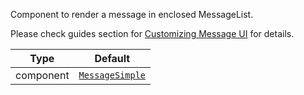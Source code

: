 Component to render a message in enclosed MessageList.

Please check guides section for [Customizing Message UI](/reactnative/guides/message-customization) for details.

| Type | Default |
| - | - |
| component | [`MessageSimple`](/reactnative/ui-components/message-simple) |
